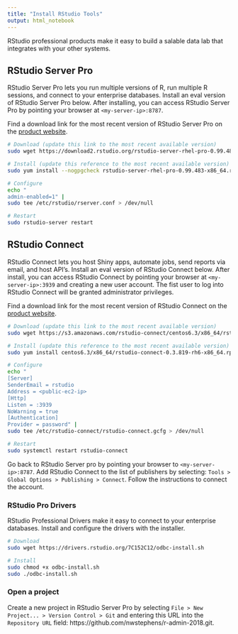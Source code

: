 ```yaml
---
title: "Install RStudio Tools"
output: html_notebook
---
```


RStudio professional products make it easy to build a salable data lab that integrates with your other systems.

## RStudio Server Pro

RStudio Server Pro lets you run multiple versions of R, run multiple R sessions, and connect to your enterprise databases. Install an eval version of RStudio Server Pro below. After installing, you can access RStudio Server Pro by pointing your browser at `<my-server-ip>:8787`.

Find a download link for the most recent version of RStudio Server Pro on the [product website](https://www.rstudio.com/products/rstudio/download-commercial/).

```bash
# Download (update this link to the most recent available version)
sudo wget https://download2.rstudio.org/rstudio-server-rhel-pro-0.99.483-x86_64.rpm

# Install (update this reference to the most recent available version)
sudo yum install --nogpgcheck rstudio-server-rhel-pro-0.99.483-x86_64.rpm

# Configure
echo "
admin-enabled=1" |
sudo tee /etc/rstudio/rserver.conf > /dev/null

# Restart
sudo rstudio-server restart
```

## RStudio Connect

RStudio Connect lets you host Shiny apps, automate jobs, send reports via email, and host API's. Install an eval version of RStudio Connect below. After install, you can access RStudio Connect by pointing your browser at `<my-server-ip>:3939` and creating a new user account. The fist user to log into RStudio Connect will be granted administrator privileges.

Find a download link for the most recent version of RStudio Connect on the [product website](https://www.rstudio.com/products/connect/download-commercial/).

```bash
# Download (update this link to the most recent available version)
sudo wget https://s3.amazonaws.com/rstudio-connect/centos6.3/x86_64/rstudio-connect-0.3.819-rh6-x86_64.rpm

# Install (update this reference to the most recent available version)
sudo yum install centos6.3/x86_64/rstudio-connect-0.3.819-rh6-x86_64.rpm

# Configure
echo "
[Server]
SenderEmail = rstudio
Address = <public-ec2-ip>
[Http]
Listen = :3939
NoWarning = true
[Authentication]
Provider = password" |
sudo tee /etc/rstudio-connect/rstudio-connect.gcfg > /dev/null

# Restart
sudo systemctl restart rstudio-connect
```

Go back to RStudio Server pro by pointing your browser to `<my-server-ip>:8787`. Add RStudio Connect to the list of publishers by selecting: `Tools > Global Options > Publishing > Connect`. Follow the instructions to connect the account.

### RStudio Pro Drivers

RStudio Professional Drivers make it easy to connect to your enterprise databases. Install and configure the drivers with the installer.

```bash
# Download
sudo wget https://drivers.rstudio.org/7C152C12/odbc-install.sh

# Install
sudo chmod +x odbc-install.sh
sudo ./odbc-install.sh
```

### Open a project

Create a new project in RStudio Server Pro by selecting `File > New Project... > Version Control > Git` and entering this URL into the `Repository URL` field: https://github.com/nwstephens/r-admin-2018.git.
